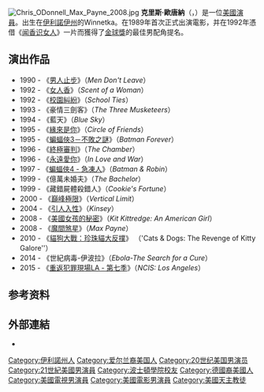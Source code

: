 {{unreferenced|time=2020-05-02T12:47:01+00:00}}
{{noteTA
|T=zh-hk:基斯·奧當奴; zh-tw:克里斯·歐唐納; zh-cn:克里斯·奥唐纳;
|G1=Movie
|1=zh-hk:奧當奴; zh-tw:歐唐納; zh-cn:奥唐纳;
|2=zh-hk:基斯; zh-tw:克里斯; zh-cn:克里斯;}}
[[File:Chris_ODonnell_Max_Payne_2008.jpg|thumb]]
'''克里斯·歐唐納'''（{{lang-en|Chris O'Donnell}}，{{bd|1970年|6月26日||}}）是一位[[美國|美國]][[演員|演員]]。出生在[[伊利諾伊州|伊利諾伊州]]的Winnetka。在1989年首次正式出演電影，并在1992年憑借《[[闻香识女人|闻香识女人]]》一片而獲得了[[金球獎|金球獎]]的最佳男配角提名。

== 演出作品 ==
*1990 - 《[[男人止步|男人止步]]》（''Men Don't Leave''）
*1992 - 《[[闻香识女人|女人香]]》（''Scent of a Woman''）
*1992 - 《[[校園糾紛|校園糾紛]]》（''School Ties''）
*1993 - 《豪情三劍客》（''The  Three Musketeers''）
*1994 - 《藍天》（''Blue Sky''）
*1995 - 《[[緣來是你|緣來是你]]》（''Circle of Friends''）
*1995 - 《[[蝙蝠俠－不敗之謎|蝙蝠俠3－不敗之謎]]》（''Batman Forever''）
*1996 - 《[[終極審判|終極審判]]》（''The Chamber''）
*1996 - 《[[永遠愛你|永遠愛你]]》（''In Love and War''）
*1997 - 《[[蝙蝠侠与罗宾_(电影)|蝙蝠俠4 - 急凍人]]》（''Batman & Robin''）
*1999 - 《億萬未婚夫》（''The Bachelor''）
*1999 - 《藏錯屍體殺錯人》（''Cookie's Fortune''）
*2000 - 《[[終極天險|巔峰極限]]》（''Vertical Limit''）
*2004 - 《[[引人入性|引人入性]]》（''Kinsey''）
*2008 - 《[[美國女孩的秘密|美國女孩的秘密]]》（''Kit Kittredge: An American Girl''）
*2008 - 《[[魔間煞星|魔間煞星]]》（''Max Payne''）
*2010 - 《[[:猫狗大战2|貓狗大戰：珍珠貓大反撲]]》 （'Cats & Dogs: The Revenge of Kitty Galore''）
*2014 - 《世紀病毒-伊波拉》（''Ebola-The Search for a Cure''）
*2015 - 《[[海軍罪案調查處：洛杉磯|重返犯罪現場LA - 第七季]]》（''NCIS: Los Angeles''）

== 参考资料 ==
{{reflist|35em}}

== 外部連結 ==
{{Commons category|Chris O'Donnell}}
*{{imdb name|id=0000563|name=克里斯·奧唐納}}

{{Authority control}}
{{DEFAULTSORT:Odonnell, Chris}}
[[Category:伊利諾州人|Category:伊利諾州人]]
[[Category:爱尔兰裔美国人|Category:爱尔兰裔美国人]]
[[Category:20世纪美国男演员|Category:20世纪美国男演员]]
[[Category:21世紀美國男演員|Category:21世紀美國男演員]]
[[Category:波士頓學院校友|Category:波士頓學院校友]]
[[Category:德國裔美國人|Category:德國裔美國人]]
[[Category:美國電視男演員|Category:美國電視男演員]]
[[Category:美國電影男演員|Category:美國電影男演員]]
[[Category:美國天主教徒|Category:美國天主教徒]]